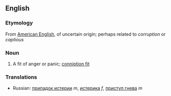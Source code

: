 ==English==
===Etymology===
From [[American English]], of uncertain origin; perhaps related to ''corruption'' or ''captious''

===Noun===
#A fit of anger or panic; [[conniption fit]]

===Translations===
*Russian: [[припадок истерии]] ''m'', [[истерика]] ''f'', [[приступ гнева]] ''m''